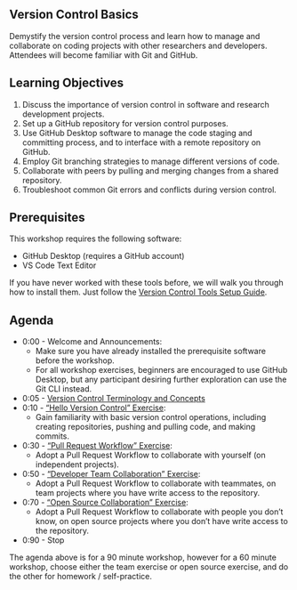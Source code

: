
:::{.content-hidden when-format="html" when-page="index"}
# Version Control Basics
:::


Demystify the version control process and learn how to manage and collaborate on coding projects with other researchers and developers. Attendees will become familiar with Git and GitHub.

## Learning Objectives

1. Discuss the importance of version control in software and research development projects.
2. Set up a GitHub repository for version control purposes.
3. Use GitHub Desktop software to manage the code staging and committing process, and to interface with a remote repository on GitHub.
4. Employ Git branching strategies to manage different versions of code.
5. Collaborate with peers by pulling and merging changes from a shared repository.
6. Troubleshoot common Git errors and conflicts during version control.

## Prerequisites

This workshop requires the following software:

+ GitHub Desktop (requires a GitHub account)
+ VS Code Text Editor

If you have never worked with these tools before, we will walk you through how to install them. Just follow the [Version Control Tools Setup Guide](./prereqs/index.qmd).

## Agenda

+ 0:00 - Welcome and Announcements:
  + Make sure you have already installed the prerequisite software before the workshop.
  + For all workshop exercises, beginners are encouraged to use GitHub Desktop, but any participant desiring further exploration can use the Git CLI instead.

+ 0:05 - [Version Control Terminology and Concepts](./notes/version-control.qmd)
+ 0:10 - ["Hello Version Control" Exercise](./exercises/hello-version-control/index.qmd):
  + Gain familiarity with basic version control operations, including creating repositories, pushing and pulling code, and making commits.
+ 0:30 - ["Pull Request Workflow" Exercise](./exercises/pull-request-workflow/index.qmd):
  + Adopt a Pull Request Workflow to collaborate with yourself (on independent projects).
+ 0:50 - ["Developer Team Collaboration" Exercise](./exercises/developer-team-collaboration/index.qmd):
  + Adopt a Pull Request Workflow to collaborate with teammates, on team projects where you have write access to the repository.
+ 0:70 - ["Open Source Collaboration" Exercise](./exercises/open-source-collaboration/index.qmd):
  + Adopt a Pull Request Workflow to collaborate with people you don't know, on open source projects where you don't have write access to the repository.
+ 0:90 - Stop


The agenda above is for a 90 minute workshop, however for a 60 minute workshop, choose either the team exercise or open source exercise, and do the other for homework / self-practice.
